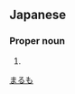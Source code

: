 ==Japanese==
{{ja-kanjitab|丸|毛}}

===Proper noun===
{{ja-pos|proper|まるも}}

# {{surname|lang=ja}}

[[Category:Japanese surnames|まるも]]